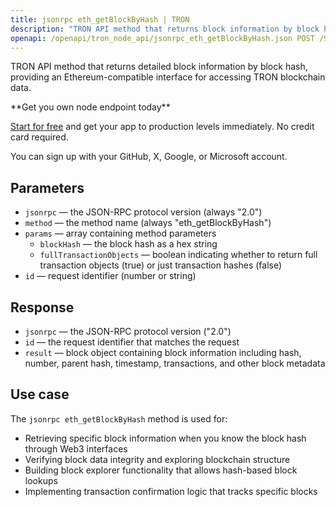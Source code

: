 ```yaml
---
title: jsonrpc eth_getBlockByHash | TRON
description: "TRON API method that returns block information by block hash. This method provides Ethereum-compatible interface for TRON blockchain."
openapi: /openapi/tron_node_api/jsonrpc_eth_getBlockByHash.json POST /95e61622bf6a8af293978377718e3b77/jsonrpc
---
```


TRON API method that returns detailed block information by block hash, providing an Ethereum-compatible interface for accessing TRON blockchain data.

<Check>
**Get you own node endpoint today**

[Start for free](https://console.chainstack.com/) and get your app to production levels immediately. No credit card required.

You can sign up with your GitHub, X, Google, or Microsoft account.
</Check>

## Parameters

* `jsonrpc` — the JSON-RPC protocol version (always "2.0")
* `method` — the method name (always "eth_getBlockByHash")
* `params` — array containing method parameters
  * `blockHash` — the block hash as a hex string
  * `fullTransactionObjects` — boolean indicating whether to return full transaction objects (true) or just transaction hashes (false)
* `id` — request identifier (number or string)

## Response

* `jsonrpc` — the JSON-RPC protocol version ("2.0")
* `id` — the request identifier that matches the request
* `result` — block object containing block information including hash, number, parent hash, timestamp, transactions, and other block metadata

## Use case

The `jsonrpc eth_getBlockByHash` method is used for:

* Retrieving specific block information when you know the block hash through Web3 interfaces
* Verifying block data integrity and exploring blockchain structure
* Building block explorer functionality that allows hash-based block lookups
* Implementing transaction confirmation logic that tracks specific blocks
